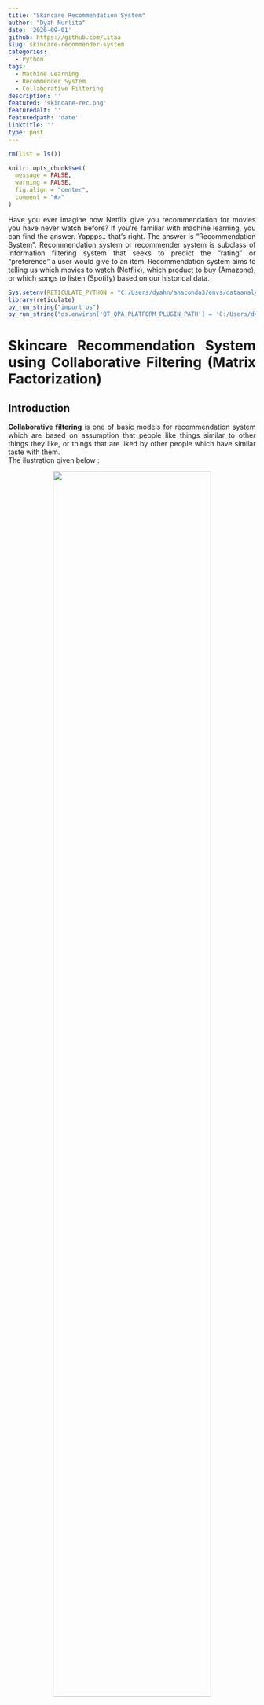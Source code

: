 ```yaml
---
title: "Skincare Recommendation System"
author: "Dyah Nurlita"
date: '2020-09-01'
github: https://github.com/Litaa
slug: skincare-recommender-system
categories: 
  - Python
tags:
  - Machine Learning
  - Recommender System
  - Collaborative Filtering
description: ''
featured: 'skincare-rec.png'
featuredalt: ''
featuredpath: 'date'
linktitle: ''
type: post
---
```


<style>
body {
text-align: justify}
</style>

```r
rm(list = ls())

knitr::opts_chunk$set(
  message = FALSE,
  warning = FALSE,
  fig.align = "center",
  comment = "#>"
)
```
Have you ever imagine how Netflix give you recommendation for movies you have never watch before?
If you're familiar with machine learning, you can find the answer. Yappps.. that's right. The answer is "Recommendation System".
Recommendation system or recommender system is subclass of information filtering system that seeks to predict the "rating" or "preference" a user would give to an item. Recommendation system aims to telling us which movies to watch (Netflix), which product to buy (Amazone), or which songs to listen (Spotify) based on our historical data.<br>


```r
Sys.setenv(RETICULATE_PYTHON = "C:/Users/dyahn/anaconda3/envs/dataanalytics/python.exe")
library(reticulate)
py_run_string("import os")
py_run_string("os.environ['QT_QPA_PLATFORM_PLUGIN_PATH'] = 'C:/Users/dyahn/anaconda3/Library/plugins/platforms'")
```


# Skincare Recommendation System using Collaborative Filtering (Matrix Factorization)

## Introduction

**Collaborative filtering** is one of basic models for recommendation system which are based on assumption that people like things similar to other things they like, or things that are liked by other people which have similar taste with them.<br>
The ilustration given below :

<center> ![](/img/skincare-recommender-system/New Project.png){width="80%"} </center>

From the ilustration above, information given that Kiki (girl with black cat) likes to buy apple, banana, and watermelon. While Satsuki (girl with yellow shirt) likes to buy apple and banana. They have similar taste in apple and banana, so we can recommend Satsuki to buy watermelon.<br>

In **collaborative filtering**method there are two approaches which can be implemented :<br>

**1. Memory-based approach: **create recommendation system by calculated closest users or items using cosine similarity or pearson correlation coefficients.<br>

**2. Model-based approach: **create recommendation system by given predict user's rating value of unrated items.<br>
<br>

In this notebook, I will create simply recommender system to recommend skincare product to the customers which have never buy before. I'll predict the unrated items using Singular Value Decomposition (SVD) of **Matrix Factorization** algorithm. The data used comes from scraping result in Femaledaily Website. Data contains information about review product given by customers. There are several attribut inside, for more details, let's check it out!

## Data Preparation

#### Import library
```python
import pandas as pd
from scipy.sparse.linalg import svds
import matplotlib.pyplot as plt
import seaborn as sns
import numpy as np
```

#### Read the data

```python
data = pd.read_csv("data_input/Female Daily Skincare Review Final.csv")
```

#### Check and drop missing values

```python
data.isna().sum()
```

```python
data = data.dropna()
```

#### Check and drop duplicated values

```python
data.duplicated().sum()
data.drop_duplicates(keep = "first", inplace = True)
```

#### Filter the data
<br>
In this section I will do filtering on the data where customer only rated the product once. Since those data having less information in recommendation system.

```python
id_count = pd.crosstab(index=data.Reviewer,columns='count').sort_values(by='count',ascending=True)
```

```python
name_r = id_count[id_count['count']>1]
name_u = name_r.index.to_list()
data = data[data.Reviewer.isin(name_u)]
data.to_csv('femdaily.csv',index=False,header=True)
```

#### Drop unused columns

```python
data = pd.read_csv("femdaily.csv")
data.drop_duplicates(keep = "first", inplace = True)
data.drop(['Recommend','Date','Date Scrape','Url','Category'], axis=1, inplace=True)
data.rename(columns={'Reviewer':'reviewer','Product':'product','Stars':'rating'}, inplace=True)
data = (data[~(data['reviewer'] == ' ')])
```

```python
data
```

## Data Exploration

Since in the next step (modelling) we will define and create matrix based on Product X User, so we need to understanding about size of both unique product and user.

#### Number of uniq product

```python
uniq_product = data['product'].nunique()
print("Number of uniq product :",uniq_product)
```

Here above, product have 3297 unique number, this number will become number of columns matrix in modelling step.

#### Number of uniq users

```python
uniq_reviewer = data['reviewer'].nunique()
print("Number of uniq reviewer :",uniq_reviewer)
```

Here above, user have 22359 unique number, this number will become number of rows matrix in modelling step.

#### Distribution rating given by users

```python
plt.subplots(figsize = (7,6))
plt.hist(data['rating'],color="orange")
```

From the visualization above, bar plot shown that users frequently give rating in 5 or 4, which mean that they are satisfied with the product.

## Build Recommendation System

### Matrix Factorization

If you see the pivot matrix below, you will find that pivot matrix have so many zero value (missing value). Why did it happen? It can be happen because not every user give a rating in a every product, this condition called <b>sparse matrix.</b>Sparse matrix is limitation in collaborative filtering models, because sparse matrix gives bias information in our recommender system. There will be popularity bias in the recommendation given by the system to user, system will give recommends the product with the most interactions without any personalization.<br>
**Matrix Factorization** is one way to handle those issue. Matrix factorization will breaking down of one matrix into a product of multiple matrices and give predictive rating in sparse matrix. Basic idea from matrix factorization is that attitudes or preferences of a user can be determined by a small number of hidden factors.<br>
Illustration given below:

<center> ![](/img/skincare-recommender-system/matrix.JPG){width="80%"} </center>


Intuitively, we can understand hidden factors for items and users from illustration above. Say that U is low dimensional matrix for Users features and V is low dimensional matrix for Product features. Every matrix values represent different characteristics about the users and the product. For e.g I have 3 features in Product matrix *(i) what kind categories of the product? (ii) Does the product contains dangerous addictive substance? (iii)How the product give impact in our skin?*  Likewise, in Users matrix might represent *(i)how sensitive the user's skin into the product substances? (ii)Does the user like "X" category product, an so on*. We can get the predictive ratings by calculate the dot product between matrix U and matrix V.

### Singular Value Decomposition (SVD)

**Singular Value Decomposition** is one of type Matrix Factorization. SVD algorithm will decomposes a matrix R into the best lower rank approximation of the original matrix R. Matematically SVD produce by the formula below :

<center> ![](/img/skincare-recommender-system/svd.JPG){width="50%"} </center>


<div style="text-align:justify">where U and V are orthogonal matrix with orthonormal eigenvectors and $\sum$ is the diagonal matrix of singular values (essentially weights). The matrix can be factorized as :</div>

<center> ![](/img/skincare-recommender-system/matrix_.jpg){width="80%"} </center>


We can arrange eigenvectors in different orders to produce U and V.

### Implementation Recommender System in Python Code

#### a. Create matrix pivot
<br>
Create matrix pivot where the vertical value is users name, horizontal value is product name, and the value inside matrix is rating given by users.

```python
matrix_pivot = pd.pivot_table(data,values='rating',index='reviewer',columns='product').fillna(0)
matrix_pivot.head()
```
#### b. Normalize rating values
<br>
Why we do need to normalize the rating?
<br>
Because it starts with the fact that people rate often on very different scales. Say that Kiki and Satsuki use a product B, and Kiki gives rating value 5 on that product, because Satsuki has a high standart she only gives 3 on that product. Here is, the 5 from Kiki is 3 from Satsuki. To make the model better is, we can increase the efficiency of this algorithm if we normalize user’s rating by substract rating value given by user in each product with mean rating in each product.

```python
matrix_pivot_ = matrix_pivot.values
user_ratings_mean = np.mean(matrix_pivot_, axis = 1)
user_rating = matrix_pivot_ - user_ratings_mean.reshape(-1,1)
```

#### c. Singular Value Decomposition (SVD)
<br>
Create matrix U and Vt using library scipy.

```python
from scipy.sparse.linalg import svds
U, sigma, Vt = svds(user_rating, k = 50)
```

```python
sigma = np.diag(sigma)
```

#### d. Create predictive rating
<br>
After we get the value from decomposition matrix above, we can create product ratings predictions for every user. 

```python
all_user_predicted_ratings = np.dot(np.dot(U, sigma), Vt) + user_ratings_mean.reshape(-1, 1)
```

And, here below matrix is result of predictive rating from each user in each product. 

```python
preds_df = pd.DataFrame(all_user_predicted_ratings, columns = matrix_pivot.columns, index=matrix_pivot.index)
preds_df
```

#### e. Create recommendation
<br>
In this final step we will create recommendation product. I'll return the product with the 5 highest predicted rating that the user hasn’t already rated. 

```python
def recommend_product(predictions_df, user, data_, num_recommendations):
   
    user_row_number = user
    sorted_user_predictions = preds_df.loc[user_row_number].sort_values(ascending=False)

    user_data = data_[data_.reviewer == (user)]
    user_full = user_data


    print('User {0} has already rated {1} product'.format(user, user_full.shape[0]))

    a = data.drop_duplicates(subset='product', keep='last')
    recommendations = (a[~a['product'].isin(user_full['product'])].
         merge(pd.DataFrame(sorted_user_predictions).reset_index(), how = 'left',
               left_on = 'product',
               right_on = 'product').
         rename(columns = {user_row_number: 'Predictions'}).
         sort_values('Predictions', ascending = False).
                       iloc[:num_recommendations, :-1]
                      )

    return user_full, recommendations
```

Input the user id to whom you want recommend the product.

```python
user = 'zzulia'
already_rated, predictions = recommend_product(preds_df, user, data,5)
```

Result below shown that "zzulia" already rate 3 product. Twice for Facial Mask with different rating in each product, and once for Pembersih Two In One Bengkoang Whitening.

```python
already_rated
```

And, here below 5 highest predicted rating from user id "zzulia". The recommendation system suggest "zzulia" to buy Prominent Essence Facial Mask, Facial Mask Bedak Dingin, Oil Control Mask, White Aqua Serum Sheet Mask, and Essential Vitamin. Suggested products are dominated with "Mask" product, because from historical data above "zzulia" already rate 2 product with category "Mask.

```python
prod_pred = predictions['product']
```

```python
prod_pred
```

## Conclusion

From the result above, we can conclude that:<br>
1. Based on recommendation system above, Femaledaily website can provide product recommendation in the main dashboard when targeted users access the website.<br>
2. Low dimensional matrix in Matrix factorization tried to capture the underlying features or hidden factors from the users and items.<br>
3. This model is the right choice if you have many sparcity data.<br>

